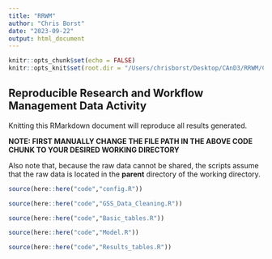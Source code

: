 ```yaml
---
title: "RRWM"
author: "Chris Borst"
date: "2023-09-22"
output: html_document
---
```


```r
knitr::opts_chunk$set(echo = FALSE)
knitr::opts_knit$set(root.dir = "/Users/chrisborst/Desktop/CAnD3/RRWM/CAND3 Data/GSS 2017 - Family, Cycle 31/Repro_Project")
```

## Reproducible Research and Workflow Management Data Activity

Knitting this RMarkdown document will reproduce all results generated.

**NOTE: FIRST MANUALLY CHANGE THE FILE PATH IN THE ABOVE CODE CHUNK TO YOUR DESIRED WORKING DIRECTORY**

Also note that, because the raw data cannot be shared, the scripts assume that the raw data is located in 
the **parent** directory of the working directory.


```r
source(here::here("code","config.R"))
```


```r
source(here::here("code","GSS_Data_Cleaning.R"))
```


```r
source(here::here("code","Basic_tables.R"))
```


```r
source(here::here("code","Model.R"))
```


```r
source(here::here("code","Results_tables.R"))
```

